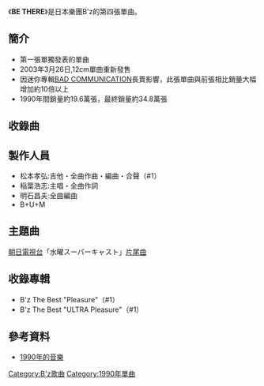 {{Infobox Single |
| Name           = BE THERE
| Artist         = [[B'z|B'z]]
| Album          = [[B'z_The_Best_"Pleasure"|B'z The Best "Pleasure"]]
| Cover          = B'z_BE_THERE.jpg
| Released       = 1990年5月25日<br />2003年3月26日(重新發售)
| Format         = 8cm [[單曲|單曲CD]]<br/>[[單曲|單曲]](重新發售)
| Recorded       = 
| Genre          = [[J-POP|J-POP]]<br/>[[新浪潮|新浪潮]]<br/>[[流行搖滾|流行搖滾]]
| Length         = 8分59秒
| Label          = [[VERMILLION_RECORDS|BMG ROOMS]]
| Writer         = [[稻葉浩志|稻葉浩志]]（全作詞）<br/>[[松本孝弘|松本孝弘]]（全作曲）
| Producer       = [[中島正雄|中島正雄]]
| Certification  = 白金唱片（[[日本唱片協會|日本唱片協會]]）
| Chart position = 週間最高順位7位（[[Oricon|Oricon]]）
*週間最高順位3位（重新發售・Oricon）
*1990年度年間順位60位（Oricon）
| Last single    = [[LADY-GO-ROUND|LADY-GO-ROUND]] <br /> （1990年）
| This single    = '''BE THERE''' <br /> （1990年）
| Next single    = [[太陽的Komachi_Angel|太陽的Komachi Angel]]<br />（1990年）
}}
《'''BE THERE '''》是日本樂團B'z的第四張單曲。

==簡介==
*第一張單獨發表的單曲
*2003年3月26日,12cm單曲重新發售
*因迷你專輯[[BAD_COMMUNICATION|BAD COMMUNICATION]]長賣影響，此張單曲與前張相比銷量大幅增加約10倍以上
*1990年間銷量約19.6萬張，最終銷量約34.8萬張

==收錄曲==
{{Tracklist
| all_music = [[松本孝弘|松本孝弘]]
| all_lyrics = [[稻叶浩志|稻叶浩志]]
| all_arranger = [[明石昌夫|明石昌夫]]

| title1 = BE THERE
| length1 = 4:15

| title2 = 在繁星降落之夜騷動吧 ({{lang|ja|星降る夜に騒ごう}})
| length2 = 4:42

}}

==製作人員==
*松本孝弘:吉他・全曲作曲・編曲・合聲（#1）
*稲葉浩志:主唱・全曲作詞
*明石昌夫:全曲編曲
*B+U+M

==主題曲==
[[朝日電視台|朝日電視台]]「水曜スーパーキャスト」[[片尾曲|片尾曲]]

==收錄專輯==
*B'z The Best "Pleasure"（#1）
*B'z The Best "ULTRA Pleasure"（#1）

==參考資料==
*[http://ja.wikipedia.org/wiki/1990%E5%B9%B4%E3%81%AE%E9%9F%B3%E6%A5%BD     1990年的音樂]{{Wayback|url=http://ja.wikipedia.org/wiki/1990%E5%B9%B4%E3%81%AE%E9%9F%B3%E6%A5%BD |date=20111027114000 }}

{{B'z}}

[[Category:B'z歌曲|Category:B'z歌曲]]
[[Category:1990年單曲|Category:1990年單曲]]